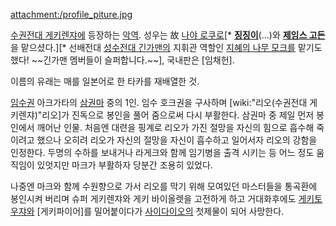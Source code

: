 attachment:/profile_piture.jpg

[[수권전대 게키렌쟈]]에 등장하는 [[악역]]. 성우는 故 [[나야 로쿠로]][* '''[[징징이]]'''(...)와 '''[[제임스 고든]]'''을 맡으셨다.][* 선배전대 [[성수전대 긴가맨]]의 지휘관 역할인 [[지혜의 나무 모크]]를 맡기도 했다! ~~긴가맨 멤버들이 슬퍼합니다.~~], 국내판은 [임채헌]. 

이름의 유래는 매를 일본어로 한 타카를 재배열한 것.

[[임수권]] 아크가타의 [[삼권마]] 중의 1인. 임수 호크권을 구사하며 [wiki:"리오(수권전대 게키렌쟈)"리오]가 진독으로 봉인을 풀어 줌으로써 다시 부활한다. 삼권마 중 제일 먼저 봉인에서 깨어난 인물. 처음엔 대련을 핑계로 리오가 가진 절망을 자신의 힘으로 흡수해 죽이려고 했으나 오히려 리오가 자신의 절망을 자신이 흡수하고 일어서자 리오의 강함을 인정한다. 두명의 수하를 보내거나 라게크와 함께 임기병을 출격 시키는 등 어느 정도 움직임이 있엇지만 마크가 부활하자 당분간 조용히 있었다.

나중엔 마크와 함께 수원향으로 가서 리오를 막기 위해 모여있던 마스터들을 통곡환에 봉인시켜 버리며 슈퍼 게키렌쟈와 게키 바이올렛을 고전하게 하고 거대화후에도 [[게키토우쟈]]와 [게키파이어]를 밀어붙이다가 [[사이다이오]]의 첫제물이 되어 사망한다.
